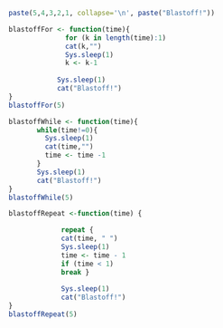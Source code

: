 
```r
paste(5,4,3,2,1, collapse='\n', paste("Blastoff!"))

```

```r
blastoffFor <- function(time){
              for (k in length(time):1)
              cat(k,"")
              Sys.sleep(1)
              k <- k-1
            
            Sys.sleep(1)
            cat("Blastoff!")
}
blastoffFor(5)
```

```r
blastoffWhile <- function(time){
       while(time!=0){
         Sys.sleep(1)
         cat(time,"")
         time <- time -1 
       }
       Sys.sleep(1)
       cat("Blastoff!")
}
blastoffWhile(5)
```

```r
blastoffRepeat <-function(time) {

             repeat {
             cat(time, " ")
             Sys.sleep(1)
             time <- time - 1
             if (time < 1) 
             break }
             
             Sys.sleep(1)
             cat("Blastoff!")
}
blastoffRepeat(5)
```
